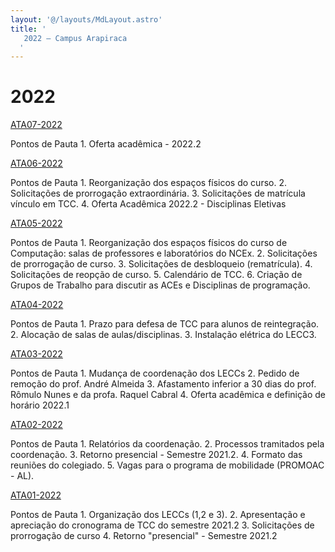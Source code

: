 ```yaml
---
layout: '@/layouts/MdLayout.astro'
title: '
   2022 — Campus Arapiraca
  '
---
```






2022
====












<a href="/cpt/documentos/atas-do-colegiado-e-nde/colegiado/2022/copy6_of_ata_01_2022.pdf/view">
 ATA07-2022
</a>



 Pontos de Pauta 1\. Oferta acadêmica \- 2022\.2
 





<a href="/cpt/documentos/atas-do-colegiado-e-nde/colegiado/2022/copy5_of_ata_01_2022.pdf/view">
 ATA06-2022
</a>



 Pontos de Pauta 1\. Reorganização dos espaços físicos do curso. 2\. Solicitações de prorrogação extraordinária. 3\. Solicitações de matrícula vínculo em TCC. 4\. Oferta Acadêmica 2022\.2 \- Disciplinas Eletivas
 





<a href="/cpt/documentos/atas-do-colegiado-e-nde/colegiado/2022/copy4_of_ata_01_2022.pdf/view">
 ATA05-2022
</a>



 Pontos de Pauta 1\. Reorganização dos espaços físicos do curso de Computação: salas de professores e laboratórios do NCEx. 2\. Solicitações de prorrogação de curso. 3\. Solicitações de desbloqueio (rematrícula). 4\. Solicitações de reopção de curso. 5\. Calendário de TCC. 6\. Criação de Grupos de Trabalho para discutir as ACEs e Disciplinas de programação.
 





<a href="/cpt/documentos/atas-do-colegiado-e-nde/colegiado/2022/copy3_of_ata_01_2022.pdf/view">
 ATA04-2022
</a>



 Pontos de Pauta 1\. Prazo para defesa de TCC para alunos de reintegração. 2\. Alocação de salas de aulas/disciplinas. 3\. Instalação elétrica do LECC3\.
 





<a href="/cpt/documentos/atas-do-colegiado-e-nde/colegiado/2022/copy2_of_ata_01_2022.pdf/view">
 ATA03-2022
</a>



 Pontos de Pauta 1\. Mudança de coordenação dos LECCs 2\. Pedido de remoção do prof. André Almeida 3\. Afastamento inferior a 30 dias do prof. Rômulo Nunes e da profa. Raquel Cabral 4\. Oferta acadêmica e definição de horário 2022\.1
 





<a href="/cpt/documentos/atas-do-colegiado-e-nde/colegiado/2022/copy_of_ata_01_2022.pdf/view">
 ATA02-2022
</a>



 Pontos de Pauta 1\. Relatórios da coordenação. 2\. Processos tramitados pela coordenação. 3\. Retorno presencial \- Semestre 2021\.2\. 4\. Formato das reuniões do colegiado. 5\. Vagas para o programa de mobilidade (PROMOAC \- AL).
 





<a href="/cpt/documentos/atas-do-colegiado-e-nde/colegiado/2022/ata_01_2022.pdf/view">
 ATA01-2022
</a>



 Pontos de Pauta 1\. Organização dos LECCs (1,2 e 3\). 2\. Apresentação e apreciação do cronograma de TCC do semestre 2021\.2 3\. Solicitações de prorrogação de curso 4\. Retorno "presencial" \- Semestre 2021\.2
 













